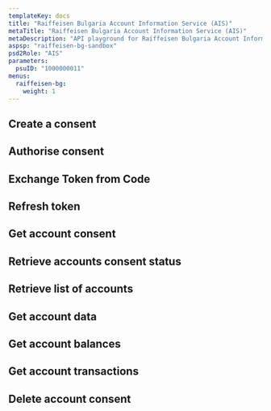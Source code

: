 ```yaml
---
templateKey: docs
title: "Raiffeisen Bulgaria Account Information Service (AIS)"
metaTitle: "Raiffeisen Bulgaria Account Information Service (AIS)"
metaDescription: "API playground for Raiffeisen Bulgaria Account Information Service (AIS)"
aspsp: "raiffeisen-bg-sandbox"
psd2Role: "AIS"
parameters:
  psuID: "1000000011"
menus:
  raiffeisen-bg: 
    weight: 1
---
```







  <step>

  ## Create a consent

  <StepCreateAccountConsent requestOverride={raiffeisenBgAISPRequestOverride} />
  </step>
<step>

  ## Authorise consent

  <AuthoriseStep/>
</step>
<step>

  ## Exchange Token from Code

  <CreateToken/>
</step>
<step>

  ## Refresh token

  <RefreshToken/>
  </step>
  <step>

  ## Get account consent

  <StepGetAccountConsent/>
  </step>
  <step>

  ## Retrieve accounts consent status

  <AccountConsentStatus/>
  </step>
  <step>

  ## Retrieve list of accounts

  <StepAccounts/>
  </step>
  <step>

  ## Get account data

  <StepAccount/>
  </step>
  <step>

  ## Get account balances

  <StepBalances/>
  </step>
  <step>

  ## Get account transactions

  <StepTransactions/>
  </step>
  <step>

  ## Delete account consent

  <DeleteAccountConsent/>
  </step>

